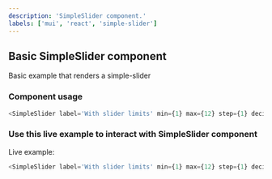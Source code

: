 ```yaml
---
description: 'SimpleSlider component.'
labels: ['mui', 'react', 'simple-slider']
---
```



## Basic SimpleSlider component

Basic example that renders a simple-slider

### Component usage

```js
<SimpleSlider label='With slider limits' min={1} max={12} step={1} decimalScale={0} showSliderLimits fullWidth />
```

### Use this live example to interact with SimpleSlider component

Live example:

```js live
<SimpleSlider label='With slider limits' min={1} max={12} step={1} decimalScale={0} showSliderLimits fullWidth />
```
